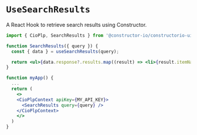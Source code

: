
<Meta of={meta} />

# `UseSearchResults`
A React Hook to retrieve search results using Constructor.

```jsx
import { CioPlp, SearchResults } from '@constructor-io/constructorio-ui-plp'

function SearchResults({ query }) {
  const { data } = useSearchResults(query);

  return <ul>{data.response?.results.map((result) => <li>{result.itemName}</li>)}</ul>
}

function myApp() {
  ...
  return (
    <>
    <CioPlpContext apiKey={MY_API_KEY}>
      <SearchResults query={query} />
    </CioPlpContext>
    </>
  )
}
```

<Canvas withSource="none">
  <Story of={Primary} />
</Canvas>

<Controls of={Primary} />


